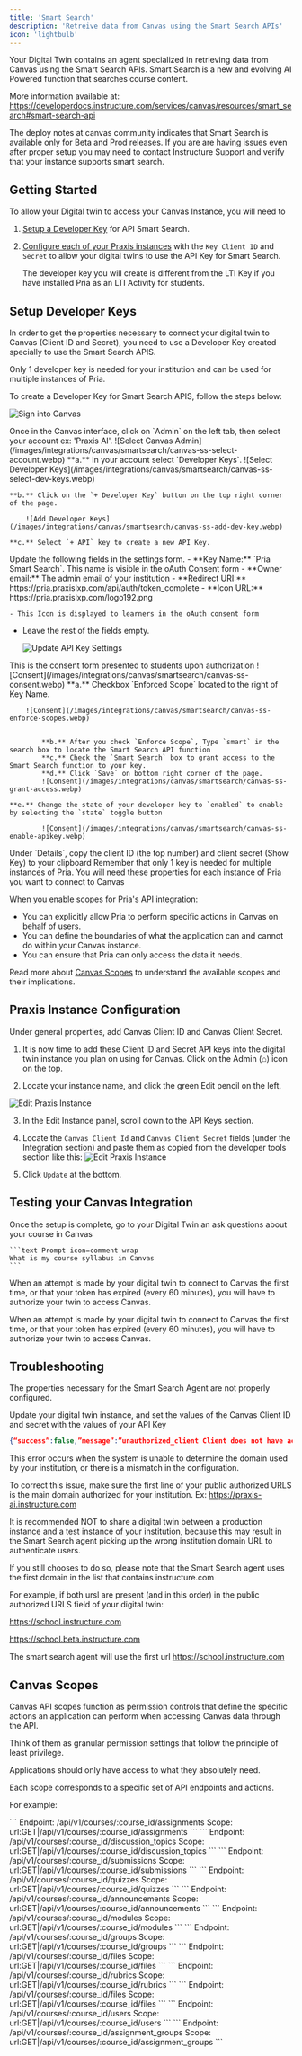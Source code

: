 ```yaml
---
title: 'Smart Search'
description: 'Retreive data from Canvas using the Smart Search APIs'
icon: 'lightbulb'
---
```


Your Digital Twin contains an agent specialized in retrieving data from Canvas using the Smart Search APIs.
Smart Search is a new and evolving AI Powered function that searches course content.

More information available at:
https://developerdocs.instructure.com/services/canvas/resources/smart_search#smart-search-api

<Note>
  The deploy notes at canvas community indicates that Smart Search is available
  only for Beta and Prod releases. If you are are having issues even after
  proper setup you may need to contact Instructure Support and verify that your
  instance supports smart search.
</Note>

## Getting Started

To allow your Digital twin to access your Canvas Instance, you will need to

1.  [Setup a Developer Key](#create-developer-keys) for API Smart Search.
2. [Configure each of your Praxis instances](#praxis-instance-configuration) with the `Key Client ID` and `Secret` to allow your digital twins to use the API Key for Smart Search.

   <Note>
     The developer key you will create is different from the LTI Key if you have installed Pria as an LTI
     Activity for students.
   </Note>

## Setup Developer Keys

In order to get the properties necessary to connect your digital twin to Canvas (Client ID and Secret), you need to use a Developer Key created specially to use the Smart Search APIS.

Only 1 developer key is needed for your institution and can be used for multiple instances of Pria.

To create a Developer Key for Smart Search APIS, follow the steps below:

<Steps>
  <Step title="Sign in to Canvas">

![Sign into Canvas](/images/integrations/canvas/smartsearch/canvas-ss-signin.webp)

  </Step>
  <Step title="Select Account">
    Once in the Canvas interface, click on `Admin` on the left tab, then select your account ex: 'Praxis AI'.
    ![Select Canvas Admin](/images/integrations/canvas/smartsearch/canvas-ss-select-account.webp)

  </Step>
  <Step title="Add Developer Key">
    **a.** In your account select `Developer Keys`.
        ![Select Developer Keys](/images/integrations/canvas/smartsearch/canvas-ss-select-dev-keys.webp)

    **b.** Click on the `+ Developer Key` button on the top right corner of the page.

        ![Add Developer Keys](/images/integrations/canvas/smartsearch/canvas-ss-add-dev-key.webp)

    **c.** Select `+ API` key to create a new API Key.

  </Step>

<Step title="Update API Key Settings">
  Update the following fields in the settings form.
  - **Key Name:**  `Pria Smart Search`.
    This name is visible in the oAuth Consent form
  - **Owner email:** The admin email of your institution
  - **Redirect URI:** https://pria.praxislxp.com/api/auth/token_complete
  - **Icon URL:** https://pria.praxislxp.com/logo192.png 
  
    - This Icon is displayed to learners in the oAuth consent form
  - Leave the rest of the fields empty.

    ![Update API Key Settings](/images/integrations/canvas/smartsearch/canvas-ss-api-key-settings.webp)

</Step>

<Step title="Authorize">
  This is the consent form presented to students upon authorization
    ![Consent](/images/integrations/canvas/smartsearch/canvas-ss-consent.webp)

</Step>

<Step title="Enforce Scopes">
    **a.** Checkbox `Enforced Scope` located to the right of Key Name.

        ![Consent](/images/integrations/canvas/smartsearch/canvas-ss-enforce-scopes.webp)


            **b.** After you check `Enforce Scope`, Type `smart` in the search box to locate the Smart Search API function
            **c.** Check the `Smart Search` box to grant access to the Smart Search function to your key.
            **d.** Click `Save` on bottom right corner of the page.
            ![Consent](/images/integrations/canvas/smartsearch/canvas-ss-grant-access.webp)

    **e.** Change the state of your developer key to `enabled` to enable by selecting the `state` toggle button

            ![Consent](/images/integrations/canvas/smartsearch/canvas-ss-enable-apikey.webp)

</Step>

<Step title="Copy Credentials">
  Under `Details`, copy the client ID (the top number) and client secret (Show
  Key) to your clipboard
</Step>

</Steps>

<Info>
  Remember that only 1 key is needed for multiple instances of Pria. You will
  need these properties for each instance of Pria you want to connect to Canvas
</Info>



When you enable scopes for Pria's API integration:

- You can explicitly allow Pria to perform specific actions in Canvas on behalf of users.
- You can define the boundaries of what the application can and cannot do within your Canvas instance.
- You can ensure that Pria can only access the data it needs.

Read more about [Canvas Scopes](#canvas-scopes) to understand the available scopes and their implications.


## Praxis Instance Configuration

Under general properties, add Canvas Client ID and Canvas Client Secret.

1. It is now time to add these Client ID and Secret API keys into the digital twin instance you plan on using for Canvas. Click on the Admin (⌂) icon on the top.

2. Locate your instance name, and click the green Edit pencil on the left.

![Edit Praxis Instance](/images/integrations/canvas/smartsearch/canvas-ss-edit-instance.webp)

3. In the Edit Instance panel, scroll down to the API Keys section.

4. Locate the `Canvas Client Id` and `Canvas Client Secret` fields (under the Integration section) and paste them as copied from the developer tools section like this:
   ![Edit Praxis Instance](/images/integrations/canvas/smartsearch/canvas-ss-edit-instance-integrations.webp)

5. Click `Update` at the bottom.

## Testing your Canvas Integration

Once the setup is complete, go to your Digital Twin an ask questions about your course in Canvas

    ```text Prompt icon=comment wrap
    What is my course syllabus in Canvas
    ```

When an attempt is made by your digital twin to connect to Canvas the first time, or that your token has expired (every 60 minutes), you will have to authorize your twin to access Canvas.

<Note>
  When an attempt is made by your digital twin to connect to Canvas the first
  time, or that your token has expired (every 60 minutes), you will have to
  authorize your twin to access Canvas.
</Note>

## Troubleshooting

The properties necessary for the Smart Search Agent are not properly configured.

Update your digital twin instance, and set the values of the Canvas Client ID and secret with the values of your API Key

```json lines wrap
{“success”:false,”message”:”unauthorized_client Client does not have access to the specified Canvas account.”}
```

This error occurs when the system is unable to determine the domain used by your institution, or there is a mismatch in the configuration.

To correct this issue, make sure the first line of your public authorized URLS is the main domain authorized for your institution. Ex: https://praxis-ai.instructure.com

<Warning>
  It is recommended NOT to share a digital twin between a production instance
  and a test instance of your institution, because this may result in the Smart
  Search agent picking up the wrong institution domain URL to authenticate
  users.
</Warning>

If you still chooses to do so, please note that the Smart Search agent uses the first domain in the list that contains instructure.com

For example, if both ursl are present (and in this order) in the public authorized URLS field of your digital twin:

https://school.instructure.com

https://school.beta.instructure.com

The smart search agent will use the first url https://school.instructure.com



## Canvas Scopes

Canvas API scopes function as permission controls that define the specific actions an application can perform when accessing Canvas data through the API.

Think of them as granular permission settings that follow the principle of least privilege.

<Warning>
  Applications should only have access to what they absolutely need.
</Warning>

Each scope corresponds to a specific set of API endpoints and actions.

For example:

<AccordionGroup>
  <Accordion title="Assignments">
    ```
    Endpoint: /api/v1/courses/:course_id/assignments
    Scope: url:GET|/api/v1/courses/:course_id/assignments
    ```

  </Accordion>
  <Accordion title="Discussions">
    ```
    Endpoint: /api/v1/courses/:course_id/discussion_topics
    Scope: url:GET|/api/v1/courses/:course_id/discussion_topics
    ```
  </Accordion>
  <Accordion title="Grades">
    ```
    Endpoint: /api/v1/courses/:course_id/submissions
    Scope: url:GET|/api/v1/courses/:course_id/submissions
    ```
  </Accordion>
  <Accordion title="Quizzes">
    ```
    Endpoint: /api/v1/courses/:course_id/quizzes
    Scope: url:GET|/api/v1/courses/:course_id/quizzes
    ```
  </Accordion>
  <Accordion title="Announcements">
    ```
    Endpoint: /api/v1/courses/:course_id/announcements
    Scope: url:GET|/api/v1/courses/:course_id/announcements
    ```
  </Accordion>
    <Accordion title="Modules">
    ```
    Endpoint: /api/v1/courses/:course_id/modules
    Scope: url:GET|/api/v1/courses/:course_id/modules
    ```
  </Accordion>
    <Accordion title="Groups">
    ```
    Endpoint: /api/v1/courses/:course_id/groups
    Scope: url:GET|/api/v1/courses/:course_id/groups
    ```
  </Accordion>
    <Accordion title="Files">
    ```
    Endpoint: /api/v1/courses/:course_id/files
    Scope: url:GET|/api/v1/courses/:course_id/files
    ```
  </Accordion>
      <Accordion title="Rubrics">
    ```
    Endpoint: /api/v1/courses/:course_id/rubrics
    Scope: url:GET|/api/v1/courses/:course_id/rubrics
    ```
  </Accordion>
      <Accordion title="Files (for syllabus upload)">
    ```
    Endpoint: /api/v1/courses/:course_id/files
    Scope: url:GET|/api/v1/courses/:course_id/files
    ```
  </Accordion>
      <Accordion title="Users (for adding teaching assistants)">
    ```
    Endpoint: /api/v1/courses/:course_id/users
    Scope: url:GET|/api/v1/courses/:course_id/users
    ```
  </Accordion>
        <Accordion title="Assignment Groups">
    ```
    Endpoint: /api/v1/courses/:course_id/assignment_groups
    Scope: url:GET|/api/v1/courses/:course_id/assignment_groups 
    ```
  </Accordion>

  </AccordionGroup>
